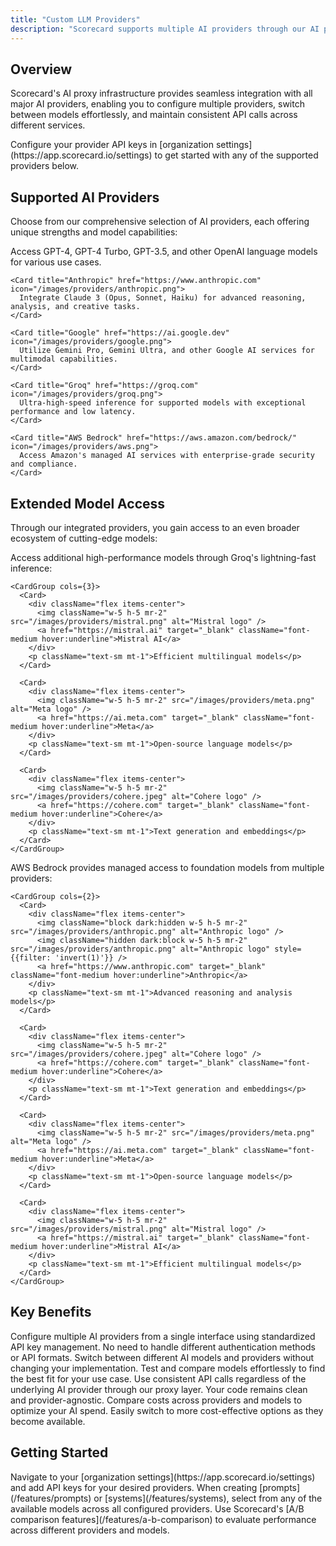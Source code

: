 ```yaml
---
title: "Custom LLM Providers"
description: "Scorecard supports multiple AI providers through our AI proxy infrastructure, allowing you to easily configure and switch between different LLM services."
---
```


## Overview

Scorecard's AI proxy infrastructure provides seamless integration with all major AI providers, enabling you to configure multiple providers, switch between models effortlessly, and maintain consistent API calls across different services.

<Note>
Configure your provider API keys in [organization settings](https://app.scorecard.io/settings) to get started with any of the supported providers below.
</Note>

## Supported AI Providers

Choose from our comprehensive selection of AI providers, each offering unique strengths and model capabilities:

<style>
{`
.provider-cards [data-component-part="card-icon"] {
  background: transparent !important;
  background-color: transparent !important;
  border-radius: 0 !important;
  padding: 0 !important;
  width: 32px !important;
  height: 32px !important;
}
.dark .provider-cards [data-component-part="card-icon"] {
  background: transparent !important;
  background-color: transparent !important;
  --tw-bg-opacity: 0 !important;
}
.provider-cards [data-component-part="card-icon"] img {
  object-fit: contain !important;
  width: 100% !important;
  height: 100% !important;
  background: transparent !important;
  background-color: transparent !important;
}
.dark .provider-cards [data-component-part="card-icon"] img {
  background: transparent !important;
  background-color: transparent !important;
  --tw-bg-opacity: 0 !important;
}
.dark .provider-cards [data-component-part="card-icon"] img[src*="openai"],
.dark .provider-cards [data-component-part="card-icon"] img[src*="anthropic"],
.dark .provider-cards [data-component-part="card-icon"] img[src*="groq"] {
  filter: brightness(0) invert(1) !important;
}
`}
</style>

<div className="provider-cards">
  <CardGroup cols={2}>
    <Card title="OpenAI" href="https://openai.com" icon="/images/providers/openai.png">
      Access GPT-4, GPT-4 Turbo, GPT-3.5, and other OpenAI language models for various use cases.
    </Card>
    
    <Card title="Anthropic" href="https://www.anthropic.com" icon="/images/providers/anthropic.png">
      Integrate Claude 3 (Opus, Sonnet, Haiku) for advanced reasoning, analysis, and creative tasks.
    </Card>
    
    <Card title="Google" href="https://ai.google.dev" icon="/images/providers/google.png">
      Utilize Gemini Pro, Gemini Ultra, and other Google AI services for multimodal capabilities.
    </Card>
    
    <Card title="Groq" href="https://groq.com" icon="/images/providers/groq.png">
      Ultra-high-speed inference for supported models with exceptional performance and low latency.
    </Card>
    
    <Card title="AWS Bedrock" href="https://aws.amazon.com/bedrock/" icon="/images/providers/aws.png">
      Access Amazon's managed AI services with enterprise-grade security and compliance.
    </Card>
  </CardGroup>
</div>

## Extended Model Access

Through our integrated providers, you gain access to an even broader ecosystem of cutting-edge models:

<Tabs>
  <Tab title="Via Groq">
    Access additional high-performance models through Groq's lightning-fast inference:
    
    <CardGroup cols={3}>
      <Card>
        <div className="flex items-center">
          <img className="w-5 h-5 mr-2" src="/images/providers/mistral.png" alt="Mistral logo" />
          <a href="https://mistral.ai" target="_blank" className="font-medium hover:underline">Mistral AI</a>
        </div>
        <p className="text-sm mt-1">Efficient multilingual models</p>
      </Card>
      
      <Card>
        <div className="flex items-center">
          <img className="w-5 h-5 mr-2" src="/images/providers/meta.png" alt="Meta logo" />
          <a href="https://ai.meta.com" target="_blank" className="font-medium hover:underline">Meta</a>
        </div>
        <p className="text-sm mt-1">Open-source language models</p>
      </Card>
      
      <Card>
        <div className="flex items-center">
          <img className="w-5 h-5 mr-2" src="/images/providers/cohere.jpeg" alt="Cohere logo" />
          <a href="https://cohere.com" target="_blank" className="font-medium hover:underline">Cohere</a>
        </div>
        <p className="text-sm mt-1">Text generation and embeddings</p>
      </Card>
    </CardGroup>
  </Tab>
  
  <Tab title="Via AWS Bedrock">
    AWS Bedrock provides managed access to foundation models from multiple providers:
    
    <CardGroup cols={2}>
      <Card>
        <div className="flex items-center">
          <img className="block dark:hidden w-5 h-5 mr-2" src="/images/providers/anthropic.png" alt="Anthropic logo" />
          <img className="hidden dark:block w-5 h-5 mr-2" src="/images/providers/anthropic.png" alt="Anthropic logo" style={{filter: 'invert(1)'}} />
          <a href="https://www.anthropic.com" target="_blank" className="font-medium hover:underline">Anthropic</a>
        </div>
        <p className="text-sm mt-1">Advanced reasoning and analysis models</p>
      </Card>
      
      <Card>
        <div className="flex items-center">
          <img className="w-5 h-5 mr-2" src="/images/providers/cohere.jpeg" alt="Cohere logo" />
          <a href="https://cohere.com" target="_blank" className="font-medium hover:underline">Cohere</a>
        </div>
        <p className="text-sm mt-1">Text generation and embeddings</p>
      </Card>
      
      <Card>
        <div className="flex items-center">
          <img className="w-5 h-5 mr-2" src="/images/providers/meta.png" alt="Meta logo" />
          <a href="https://ai.meta.com" target="_blank" className="font-medium hover:underline">Meta</a>
        </div>
        <p className="text-sm mt-1">Open-source language models</p>
      </Card>
      
      <Card>
        <div className="flex items-center">
          <img className="w-5 h-5 mr-2" src="/images/providers/mistral.png" alt="Mistral logo" />
          <a href="https://mistral.ai" target="_blank" className="font-medium hover:underline">Mistral AI</a>
        </div>
        <p className="text-sm mt-1">Efficient multilingual models</p>
      </Card>
    </CardGroup>
  </Tab>
</Tabs>

## Key Benefits

<AccordionGroup>
  <Accordion title="Easy Provider Management">
    Configure multiple AI providers from a single interface using standardized API key management. No need to handle different authentication methods or API formats.
  </Accordion>
  
  <Accordion title="Seamless Model Switching">
    Switch between different AI models and providers without changing your implementation. Test and compare models effortlessly to find the best fit for your use case.
  </Accordion>
  
  <Accordion title="Unified Integration">
    Use consistent API calls regardless of the underlying AI provider through our proxy layer. Your code remains clean and provider-agnostic.
  </Accordion>
  
  <Accordion title="Cost Optimization">
    Compare costs across providers and models to optimize your AI spend. Easily switch to more cost-effective options as they become available.
  </Accordion>
</AccordionGroup>

## Getting Started

<Steps>
  <Step title="Add Provider Credentials">
    Navigate to your [organization settings](https://app.scorecard.io/settings) and add API keys for your desired providers.
  </Step>
  
  <Step title="Create or Update Systems">
    When creating [prompts](/features/prompts) or [systems](/features/systems), select from any of the available models across all configured providers.
  </Step>
  
  <Step title="Test and Compare">
    Use Scorecard's [A/B comparison features](/features/a-b-comparison) to evaluate performance across different providers and models.
  </Step>
</Steps>
